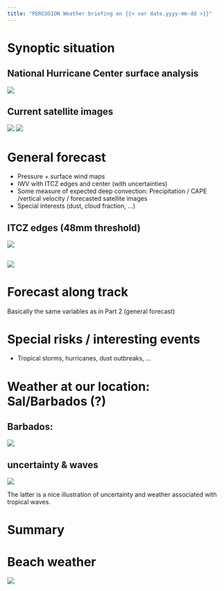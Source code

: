 ```yaml
---
title: "PERCUSION Weather briefing on {{< var date.yyyy-mm-dd >}}"
---
```


# Synoptic situation
## National Hurricane Center surface analysis
![]({{< var plots.external.NHC_surface_analysis >}})

## Current satellite images
![]({{< var plots.external.current_satellite_image_vis >}})
![]({{< var plots.external.current_satellite_image_IR >}})

# General forecast
- Pressure + surface wind maps
- IWV with ITCZ edges and center (with uncertainties)
- Some measure of expected deep convection: Precipitation / CAPE /vertical velocity / forecasted satellite images
- Special interests (dust, cloud fraction, ...)

## ITCZ edges (48mm threshold)

![](https://pad.gwdg.de/uploads/f84d729d-8dcf-4618-97ca-0b42026658e4.png)

##
![](https://pad.gwdg.de/uploads/86d1447a-fd56-4183-b342-b75c0e52ae23.png)




# Forecast along track

Basically the same variables as in Part 2 (general forecast)

# Special risks / interesting events

- Tropical storms, hurricanes, dust outbreaks, ...


# Weather at our location: Sal/Barbados (?)

## Barbados:
![](https://pad.gwdg.de/uploads/6f2042c2-6c91-40f3-80db-c5d744076261.png)

## uncertainty & waves
![](https://pad.gwdg.de/uploads/49a4ecdc-2b5c-4b0d-839f-6465707a2792.png)

:::{.notes}
The latter is a nice illustration of uncertainty and weather associated with tropical waves.
:::

# Summary

# Beach weather

![](https://pad.gwdg.de/uploads/5f8d73cc-d302-44dd-8645-4d6a104aaeb3.png)
